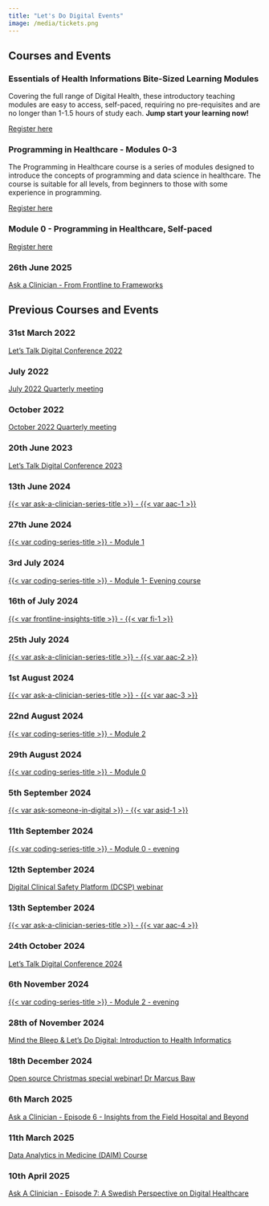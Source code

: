 ```yaml
---
title: "Let's Do Digital Events"
image: /media/tickets.png
---
```


::: {.panel-tabset}

## Courses and Events

### Essentials of Health Informations Bite-Sized Learning Modules

Covering the full range of Digital Health, these introductory teaching modules are easy to access, self-paced, requiring no pre-requisites and are no longer than 1-1.5 hours of study each. **Jump start your learning now!**

[Register here](https://letsdodigital.thinkific.com/collections)

### Programming in Healthcare - Modules 0-3

The Programming in Healthcare course is a series of modules designed to introduce the concepts of programming and data science in healthcare. The course is suitable for all levels, from beginners to those with some experience in programming.

[Register here](https://letsdodigital.thinkific.com/collections?page=2)

### Module 0 - Programming in Healthcare, Self-paced

[Register here](https://letsdodigital.thinkific.com/courses/module-0-programming-in-healthcare)

<!-- ### 1st May 2025

[Ask someone in Digital - Episode 2 - AI, Leadership & Kindness in Transformation](ask-someone-in-digital/2.qmd) -->

### 26th June 2025

[Ask a Clinician - From Frontline to Frameworks](ask-a-clinician/8.qmd)

## Previous Courses and Events

### 31st March 2022

[Let's Talk Digital Conference 2022](/conferences/2022/index.qmd)

### July 2022

[July 2022 Quarterly meeting](https://www.youtube.com/watch?v=x6-jPJxEqp8&list=PLv5yR6DkBB8rWE4m482wj5rqMK2k9NtyH)

### October 2022

[October 2022 Quarterly meeting](https://www.youtube.com/watch?v=Ke-UhqCRRlU&list=PLv5yR6DkBB8rWE4m482wj5rqMK2k9NtyH)

### 20th June 2023

[Let's Talk Digital Conference 2023](/conferences/2023/index.qmd)

### 13th June 2024

[{{< var ask-a-clinician-series-title >}} - {{< var aac-1 >}}](ask-a-clinician/1.qmd)

### 27th June 2024

[{{< var coding-series-title >}} - Module 1](programming-in-healthcare/module-1-27-06-2024.qmd)

### 3rd July 2024

[{{< var coding-series-title >}} - Module 1- Evening course](programming-in-healthcare/module-1-03-07-2024.qmd)

### 16th of July 2024

[{{< var frontline-insights-title >}} - {{< var fi-1 >}}](frontline-insights/1.qmd)

### 25th July 2024

[{{< var ask-a-clinician-series-title >}} - {{< var aac-2 >}}](ask-a-clinician/2.qmd)

### 1st August 2024

[{{< var ask-a-clinician-series-title >}} - {{< var aac-3 >}}](ask-a-clinician/3.qmd)

### 22nd August 2024

[{{< var coding-series-title >}} - Module 2](programming-in-healthcare/module-2-22-08-24.qmd)

### 29th August 2024

[{{< var coding-series-title >}} - Module 0](programming-in-healthcare/module-0-29-08-24.qmd)

### 5th September 2024

[{{< var ask-someone-in-digital >}} - {{< var asid-1 >}}](ask-someone-in-digital/1.qmd)

### 11th September 2024

[{{< var coding-series-title >}} - Module 0 - evening](programming-in-healthcare/module-0-11-09-24.qmd)

### 12th September 2024

[Digital Clinical Safety Platform (DCSP) webinar](dcsa/1.qmd)

### 13th September 2024

[{{< var ask-a-clinician-series-title >}} - {{< var aac-4 >}}](ask-a-clinician/4.qmd)

### 24th October 2024

[Let's Talk Digital Conference 2024](/conferences/2024/index.qmd)

### 6th November 2024

[{{< var coding-series-title >}} - Module 2 - evening](programming-in-healthcare/module-2-06-10-24.qmd)

### 28th of November 2024

[Mind the Bleep & Let's Do Digital: Introduction to Health Informatics](https://youtu.be/4-zSptSep2k)

### 18th December 2024

[Open source Christmas special webinar! Dr Marcus Baw](https://youtube.com/live/UwVBfJrRSss)

### 6th March 2025

[Ask a Clinician - Episode 6 - Insights from the Field Hospital and Beyond](ask-a-clinician/6.qmd)

### 11th March 2025

[Data Analytics in Medicine (DAIM) Course](daim/1.qmd)

### 10th April 2025

[Ask A Clinician - Episode 7: A Swedish Perspective on Digital Healthcare](ask-a-clinician/7.qmd)
:::
